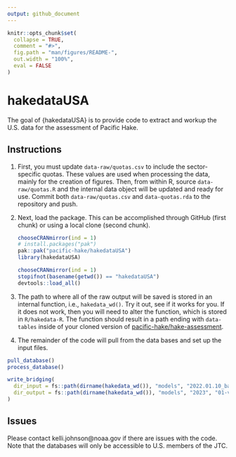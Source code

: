 ```yaml
---
output: github_document
---
```


<!-- README.md is generated from README.Rmd. Please edit that file -->

```r
knitr::opts_chunk$set(
  collapse = TRUE,
  comment = "#>",
  fig.path = "man/figures/README-",
  out.width = "100%",
  eval = FALSE
)
```

# hakedataUSA

<!-- badges: start -->
<!-- badges: end -->

The goal of {hakedataUSA} is to provide code to extract and workup the U.S. data
for the assessment of Pacific Hake.

## Instructions

1. First, you must update `data-raw/quotas.csv` to include the sector-specific
   quotas. These values are used when processing the data, mainly for the
   creation of figures. Then, from within R, source `data-raw/quotas.R` and the
   internal data object will be updated and ready for use. Commit both
  `data-raw/quotas.csv` and `data-quotas.rda` to the repository and push.
1. Next, load the package. This can be accomplished through GitHub (first
   chunk) or using a local clone (second chunk).
   ```r
   chooseCRANmirror(ind = 1)
   # install.packages("pak")
   pak::pak("pacific-hake/hakedataUSA")
   library(hakedataUSA)
   ```
   ```r
   chooseCRANmirror(ind = 1)
   stopifnot(basename(getwd()) == "hakedataUSA")
   devtools::load_all()
   ```
1. The path to where all of the raw output will be saved is stored in an 
   internal function, i.e., `hakedata_wd()`. Try it out, see if it works for 
   you. If it does not work, then you will need to alter the function, which is 
   stored in `R/hakedata-R`. The function should result in a path ending with 
   `data-tables` inside of your cloned version of
   [pacific-hake/hake-assessment][hake-assessment].
1. The remainder of the code will pull from the data bases and set up the input
   files.
```r
pull_database()
process_database()

write_bridging(
  dir_input = fs::path(dirname(hakedata_wd()), "models", "2022.01.10_base"),
  dir_output = fs::path(dirname(hakedata_wd()), "models", "2023", "01-version", "02-bridging-models")
)
```

## Issues

Please contact kelli.johnson@noaa.gov if there are issues with the code.
Note that the databases will only be accessible to U.S. members of the JTC.

[hake-assessment]: www.github.com/pacific-hake/hake-assessment
